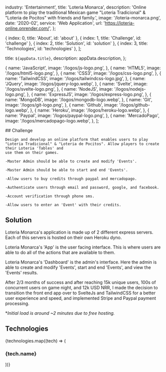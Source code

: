 
  industry: 'Entertainment',
  title: 'Loteria Monarca',
  description: 'Online platform to play the traditional Mexican game "Loteria Tradicional" & "Loteria de Pocitos" with friends and family.',
  image: '/loteria-monarca.png',
  date: '2020-02',
  service: 'Web Application',
  url: 'https://loteria-online.onrender.com/',
};

  { index: 0, title: 'About', id: 'about' },
  { index: 1, title: 'Challenge', id: 'challenge' },
  { index: 2, title: 'Solution', id: 'solution' },
  { index: 3, title: 'Technologies', id: 'technologies' },
];

  title: `${appData.title}`,
  description: appData.description,
};

  {
    name: 'JavaScript',
    image: '/logos/js-logo.png',
  },
  {
    name: 'HTML5',
    image: '/logos/html5-logo.png',
  },
  {
    name: 'CSS3',
    image: '/logos/css-logo.png',
  },
  {
    name: 'TailwindCSS',
    image: '/logos/tailwindcss-logo.jpg',
  },
  {
    name: 'JQuery',
    image: '/logos/jquery-logo.webp',
  },
  {
    name: 'Svelte',
    image: '/logos/svelte-logo.png',
  },
  {
    name: 'NodeJS',
    image: '/logos/nodejs-logo.png',
  },
  {
    name: 'ExpressJS',
    image: '/logos/express-logo.png',
  },
  {
    name: 'MongoDB',
    image: '/logos/mongodb-logo.webp',
  },
  {
    name: 'Git',
    image: '/logos/git-logo.png',
  },
  {
    name: 'Github',
    image: '/logos/github-logo.webp',
  },
  {
    name: 'Heroku',
    image: '/logos/heroku-logo.webp',
  },
  {
    name: 'Paypal',
    image: '/logos/paypal-logo.png',
  },
  {
    name: 'MercadoPago',
    image: '/logos/mercadopago-logo.webp',
  },
];


<Container>

<Border className="my-8" />

  <Section id="challenge">
    ## Challenge

    Design and develop an online platform that enables users to play "Loteria Tradicional" & "Loteria de Pocitos". Allow players to create their Loteria 'Tables' and 
    use them on their games.

    -Master Admin should be able to create and modify 'Events'.

    -Master Admin should be able to start and end 'Events'.

    -Allow users to buy credits through paypal and mercadopago.

    -Authenticate users through email and password, google, and facebook.

    -Account verification through phone sms.

    -Allow users to enter an 'Event' with their credits.

  </Section>

<Border className="my-8" />

<Section id="solution">

## Solution

<AppSolution image={appData.image} href={appData.url}>

Loteria Monarca's application is made up of 2 different express servers. Each of this servers is hosted on their own Heroku dyno.

Loteria Monarca's 'App' is the user facing interface. This is where users are able to do all of the actions that are available to them.

Loteria Monarca's 'Dashboard' is the admin's interface. Here the admin is able to create and modify 'Events', start and end 'Events', and view the 'Events' results.

After 2/3 months of success and after reaching 15k unique users, 100s of concurrent users on game night, and 12k USD NRR, I made the decision to transition 
the front end app over to SvelteJs and TailwindCSS for a better user experience and speed, and implemented Stripe and Paypal payment processing.


</AppSolution>

**Initial load is around ~2 minutes due to free hosting.*

</Section>

<Border className="my-8" />

<Section id="technologies">

## Technologies

<FadeInStagger className="flex gap-4 mt-6 flex-wrap" faster once>
  {technologies.map((tech) => (
    <FadeIn key={tech.name}>
      <div className="mt-auto">
        <Image
          src={tech.image}
          className="object-contain rounded-md m-auto"
          alt=""
          height={64}
          width={64}
          style={{
            width: 64,
            height: 64,
          }}
        />
        <h3 className="text-sm font-semibold tracking-tight text-[#525df3] text-center bg-white rounded-full w-min px-2 m-2 mx-auto">{tech.name}</h3>
      </div>
    </FadeIn>
  ))}
</FadeInStagger>

</Section>

</Container>